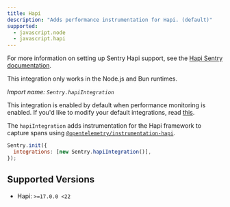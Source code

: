 ```yaml
---
title: Hapi
description: "Adds performance instrumentation for Hapi. (default)"
supported:
  - javascript.node
  - javascript.hapi
---
```


For more information on setting up Sentry Hapi support, see the [Hapi Sentry documentation](/platforms/javascript/guides/hapi/).

<Alert level="info">

This integration only works in the Node.js and Bun runtimes.

</Alert>

_Import name: `Sentry.hapiIntegration`_

This integration is enabled by default when performance monitoring is enabled. If you'd like to modify your default integrations, read [this](./../#modifying-default-integrations).

The `hapiIntegration` adds instrumentation for the Hapi framework to capture spans using [`@opentelemetry/instrumentation-hapi`](https://www.npmjs.com/package/@opentelemetry/instrumentation-hapi).

```JavaScript
Sentry.init({
  integrations: [new Sentry.hapiIntegration()],
});
```

## Supported Versions

- Hapi: `>=17.0.0 <22`
